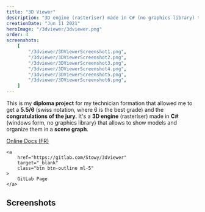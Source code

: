 ```yaml
---
title: "3D Viewer"
description: "3D engine (rasteriser) made in C# (no graphics library) that allows to show models and organize them in a scene graph."
creationDate: "Jun 11 2021"
heroImage: "/3dviewer/3dviewer.png"
order: 4
screenshots:
    [
        "/3dviewer/3DViewerScreenshot1.png",
        "/3dviewer/3DViewerScreenshot2.png",
        "/3dviewer/3DViewerScreenshot3.png",
        "/3dviewer/3DViewerScreenshot4.png",
        "/3dviewer/3DViewerScreenshot5.png",
        "/3dviewer/3DViewerScreenshot6.png",
    ]
---
```


This is my **diploma project** for my technician formation that allowed me to get a **5.5/6** (swiss notation, where 6 is the best grade) and the **congratulations of the jury**.
It's a **3D engine** (rasteriser) made in **C#** (windows form, no graphics library) that allows to show models and organize them in a **scene graph**.

<div class="flex">
    <a
        href="https://3dviewer.readthedocs.io/fr/latest/"
        target="_blank"
        class="btn btn-outline ml-5"
    >
        Online Docs (FR)
    </a>

    <a
        href="https://gitlab.com/Stowy/3dviewer"
        target="_blank"
        class="btn btn-outline ml-5"
    >
        GitLab Page
    </a>

</div>

<div class="divider my-2"></div>

## Screenshots


<ScreenshotList screenshots={frontmatter.screenshots} imageClasses="w-full" />
